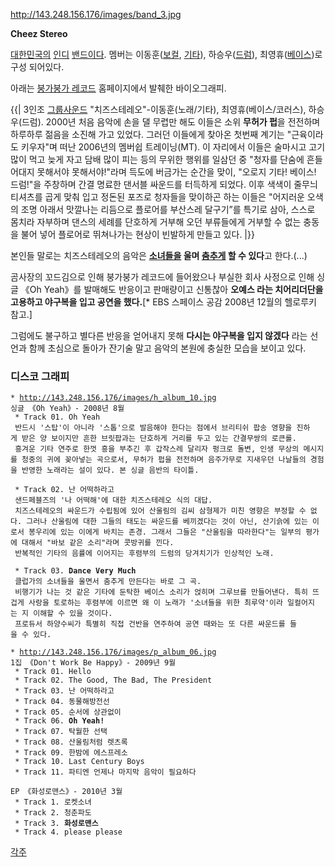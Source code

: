 http://143.248.156.176/images/band_3.jpg

'''Cheez Stereo'''

[[대한민국]]의 [[인디]] [[밴드]]이다.
멤버는 이동훈([[보컬]], [[기타]]), 하승우([[드럼]]), 최영휴([[베이스]])로 구성 되어있다.

아래는 [[붕가붕가 레코드]] 홈페이지에서 발췌한 바이오그래피.

{{|
3인조 [[그룹사운드]] "치즈스테레오"-이동훈(노래/기타), 최영휴(베이스/코러스), 하승우(드럼). 2000년 처음 음악에 손을 댈 무렵만 해도 이들은 소위 '''무허가 펍'''을 전전하며 하루하루 젊음을 소진해 가고 있었다. 그러던 이들에게 찾아온 첫번째 계기는 "근육이라도 키우자"며 떠난 2006년의 멤버쉽 트레이닝(MT). 이 자리에서 이들은 술마시고 고기 많이 먹고 늦게 자고 담배 많이 피는 등의 무위한 행위를 일삼던 중 "청자를 단숨에 흔들어대지 못해서야 못해서야!"라며 득도에 버금가는 순간을 맞이, "오로지 기타! 베이스! 드럼!"을 주창하며 간결 명료한 댄서블 싸운드를 터득하게 되었다. 이후 색색이 줄무늬 티셔츠를 곱게 맞춰 입고 정돈된 포즈로 청자들을 맞이하곤 하는 이들은 "어지러운 오색의 조명 아래서 맛깔나는 리듬으로 플로어를 부산스레 달구기”를 특기로 삼아, 스스로 몸치라 자부하며 댄스의 세례를 단호하게 거부해 오던 부류들에게 거부할 수 없는 충동을 불어 넣어 플로어로 뛰쳐나가는 현상이 빈발하게 만들고 있다. 
|}}

본인들 말로는 치즈스테레오의 음악은 '''[[소녀]]들을 울며 [[춤]]추게 할 수 있다'''고 한다.(...)

곰사장의 꼬드김으로 인해 붕가붕가 레코드에 들어왔으나 부실한 회사 사정으로 인해 싱글 《Oh Yeah》를 발매해도 반응이고 판매량이고 신통찮아 '''오예스 라는 치어리더단을 고용하고 야구복을 입고 공연을 했다.'''[* EBS 스페이스 공감 2008년 12월의 헬로루키 참고.]

그럼에도 불구하고 별다른 반응을 얻어내지 못해 '''다시는 야구복을 입지 않겠다''' 라는 선언과 함께 초심으로 돌아가 잔기술 말고 음악의 본원에 충실한 모습을 보이고 있다.

=== 디스코 그래피 ===
 * http://143.248.156.176/images/h_album_10.jpg
 싱글 《Oh Yeah》- 2008년 8월 
  * Track 01. Oh Yeah
  반드시 '스탑'이 아니라 '스톱'으로 발음해야 한다는 점에서 브리티쉬 팝송 영향을 진하게 받은 양 보이지만 흔한 브릿팝과는 단호하게 거리를 두고 있는 간결무쌍의 로큰롤. 
  흥겨운 기타 연주로 한껏 흥을 부추긴 후 갑작스레 달리자 펑크로 돌변, 인생 무상의 메시지를 청중의 귀에 꽂아넣는 곡으로서, 무허가 펍을 전전하며 음주가무로 지새우던 나날들의 경험을 반영한 노래라는 설이 있다. 본 싱글 음반의 타이틀.

  * Track 02. 난 어떡하라고
  샌드페블즈의 '나 어떡해'에 대한 치즈스테레오 식의 대답. 
  치즈스테레오의 싸운드가 수립됨에 있어 산울림의 김씨 삼형제가 미친 영향은 부정할 수 없다. 그러나 산울림에 대한 그들의 태도는 싸운드를 베끼겠다는 것이 아닌, 산기슭에 있는 이로서 봉우리에 있는 이에게 바치는 존경. 그래서 그들은 "산울림을 따라한다"는 일부의 평가에 대해서 "바보 같은 소리"라며 콧방귀를 낀다. 
  반복적인 기타의 음률에 이어지는 후렴부의 드럼의 당겨치기가 인상적인 노래.

  * Track 03. '''Dance Very Much'''
  클럽가의 소녀들을 울면서 춤추게 만든다는 바로 그 곡. 
  비행기가 나는 것 같은 기타에 둔탁한 베이스 소리가 얹히며 그루브를 만들어낸다. 특히 뜨겁게 사랑을 토로하는 후렴부에 이르면 왜 이 노래가 '소녀들을 위한 최루약'이라 일컬어지는 지 이해할 수 있을 것이다. 
  프로듀서 하양수씨가 특별히 직접 건반을 연주하여 공연 때와는 또 다른 싸운드를 들을 수 있다.

 * http://143.248.156.176/images/p_album_06.jpg
 1집 《Don't Work Be Happy》- 2009년 9월
  * Track 01. Hello
  * Track 02. The Good, The Bad, The President
  * Track 03. 난 어떡하라고
  * Track 04. 동물해방전선
  * Track 05. 순서에 상관없이
  * Track 06. '''Oh Yeah!'''
  * Track 07. 탁월한 선택
  * Track 08. 산울림처럼 렛츠록
  * Track 09. 한밤에 에스프레소
  * Track 10. Last Century Boys
  * Track 11. 파티엔 언제나 마지막 음악이 필요하다

 EP 《화성로맨스》- 2010년 3월
  * Track 1. 로켓소녀
  * Track 2. 청춘파도
  * Track 3. '''화성로맨스'''
  * Track 4. please please

[[각주]]
